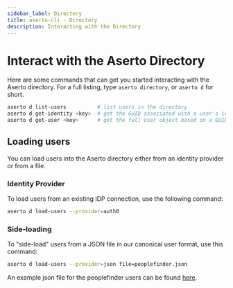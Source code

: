 ```yaml
---
sidebar_label: Directory
title: aserto-cli - Directory
description: Interacting with the Directory
---
```


# Interact with the Aserto Directory

Here are some commands that can get you started interacting with the Aserto directory.
For a full listing, type `aserto directory`, or `aserto d` for short.

```bash
aserto d list-users          # list users in the directory
aserto d get-identity <key>  # get the GUID associated with a user's identity key (e.g. email)
aserto d get-user <key>      # get the full user object based on a GUID or a key
```

## Loading users

You can load users into the Aserto directory either from an identity provider or from a file.

### Identity Provider

To load users from an existing IDP connection, use the following command:

```bash
aserto d load-users --provider=auth0
```

### Side-loading

To "side-load" users from a JSON file in our canonical user format, use this command:

```bash
aserto d load-users --provider=json file=peoplefinder.json
```

An example json file for the peoplefinder users can be found [here](https://raw.githubusercontent.com/aserto-dev/aserto-cli/main/assets/peoplefinder.json).
